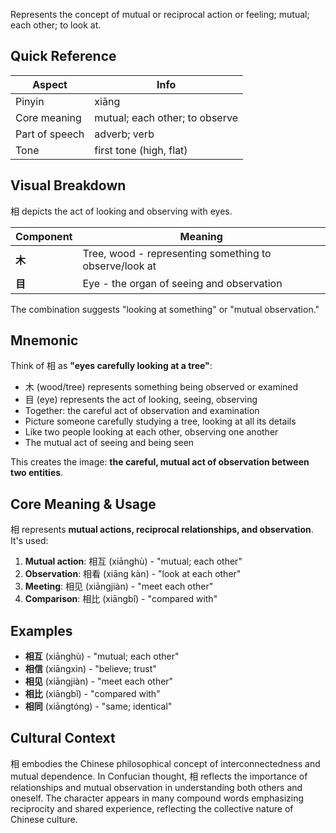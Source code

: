 Represents the concept of mutual or reciprocal action or feeling; mutual; each other; to look at.

## Quick Reference

| Aspect         | Info                           |
| -------------- | ------------------------------ |
| Pinyin         | xiāng                          |
| Core meaning   | mutual; each other; to observe |
| Part of speech | adverb; verb                   |
| Tone           | first tone (high, flat)        |

## Visual Breakdown

相 depicts the act of looking and observing with eyes.

| Component | Meaning                                                |
| --------- | ------------------------------------------------------ |
| **木**    | Tree, wood - representing something to observe/look at |
| **目**    | Eye - the organ of seeing and observation              |

The combination suggests "looking at something" or "mutual observation."

## Mnemonic

Think of 相 as **"eyes carefully looking at a tree"**:

- 木 (wood/tree) represents something being observed or examined
- 目 (eye) represents the act of looking, seeing, observing
- Together: the careful act of observation and examination
- Picture someone carefully studying a tree, looking at all its details
- Like two people looking at each other, observing one another
- The mutual act of seeing and being seen

This creates the image: **the careful, mutual act of observation between two entities**.

## Core Meaning & Usage

相 represents **mutual actions, reciprocal relationships, and observation**. It's used:

1. **Mutual action**: 相互 (xiānghù) - "mutual; each other"
2. **Observation**: 相看 (xiāng kàn) - "look at each other"
3. **Meeting**: 相见 (xiāngjiàn) - "meet each other"
4. **Comparison**: 相比 (xiāngbǐ) - "compared with"

## Examples

- **相互** (xiānghù) - "mutual; each other"
- **相信** (xiāngxìn) - "believe; trust"
- **相见** (xiāngjiàn) - "meet each other"
- **相比** (xiāngbǐ) - "compared with"
- **相同** (xiāngtóng) - "same; identical"

## Cultural Context

相 embodies the Chinese philosophical concept of interconnectedness and mutual dependence. In
Confucian thought, 相 reflects the importance of relationships and mutual observation in
understanding both others and oneself. The character appears in many compound words emphasizing
reciprocity and shared experience, reflecting the collective nature of Chinese culture.
